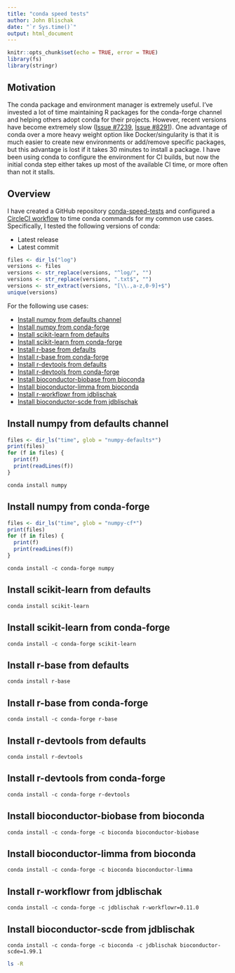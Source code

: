 ```yaml
---
title: "conda speed tests"
author: John Blischak
date: "`r Sys.time()`"
output: html_document
---
```


```r
knitr::opts_chunk$set(echo = TRUE, error = TRUE)
library(fs)
library(stringr)
```

## Motivation

The conda package and environment manager is extremely useful. I've invested a
lot of time maintaining R packages for the conda-forge channel and helping
others adopt conda for their projects. However, recent versions have become
extremely slow ([Issue #7239][7239], [Issue #8291][8291]). One advantage of conda
over a more heavy weight option like Docker/singularity is that it is much
easier to create new environments or add/remove specific packages, but this
advantage is lost if it takes 30 minutes to install a package. I have been using
conda to configure the environment for CI builds, but now the initial conda step
either takes up most of the available CI time, or more often than not it stalls.

[7239]: https://github.com/conda/conda/issues/7239
[8291]: https://github.com/conda/conda/issues/8291

## Overview

I have created a GitHub repository [conda-speed-tests][] and configured a
[CircleCI workflow][circle] to time conda commands for my common use cases.
Specifically, I tested the following versions of conda:

* Latest release
* Latest commit

```r
files <- dir_ls("log")
versions <- files
versions <- str_replace(versions, "^log/", "")
versions <- str_replace(versions, ".txt$", "")
versions <- str_extract(versions, "[\\.,a-z,0-9]+$")
unique(versions)
```

For the following use cases:

* [Install numpy from defaults channel][]
* [Install numpy from conda-forge][]
* [Install scikit-learn from defaults][]
* [Install scikit-learn from conda-forge][]
* [Install r-base from defaults][]
* [Install r-base from conda-forge][]
* [Install r-devtools from defaults][]
* [Install r-devtools from conda-forge][]
* [Install bioconductor-biobase from bioconda][]
* [Install bioconductor-limma from bioconda][]
* [Install r-workflowr from jdblischak][]
* [Install bioconductor-scde from jdblischak][]

[conda-speed-tests]: https://github.com/jdblischak/conda-speed-tests
[circle]: https://circleci.com/gh/jdblischak/conda-speed-tests

## Install numpy from defaults channel

```r
files <- dir_ls("time", glob = "numpy-defaults*")
print(files)
for (f in files) {
  print(f)
  print(readLines(f))
}
```

```
conda install numpy
```

## Install numpy from conda-forge

```r
files <- dir_ls("time", glob = "numpy-cf*")
print(files)
for (f in files) {
  print(f)
  print(readLines(f))
}
```

```
conda install -c conda-forge numpy
```

## Install scikit-learn from defaults

```
conda install scikit-learn
```

## Install scikit-learn from conda-forge

```
conda install -c conda-forge scikit-learn
```

## Install r-base from defaults

```
conda install r-base
```

## Install r-base from conda-forge

```
conda install -c conda-forge r-base
```

## Install r-devtools from defaults

```
conda install r-devtools
```

## Install r-devtools from conda-forge

```
conda install -c conda-forge r-devtools
```

## Install bioconductor-biobase from bioconda

```
conda install -c conda-forge -c bioconda bioconductor-biobase
```

## Install bioconductor-limma from bioconda

```
conda install -c conda-forge -c bioconda bioconductor-limma
```

## Install r-workflowr from jdblischak

```
conda install -c conda-forge -c jdblischak r-workflowr=0.11.0
```

## Install bioconductor-scde from jdblischak

```
conda install -c conda-forge -c bioconda -c jdblischak bioconductor-scde=1.99.1
```

```bash
ls -R
```
